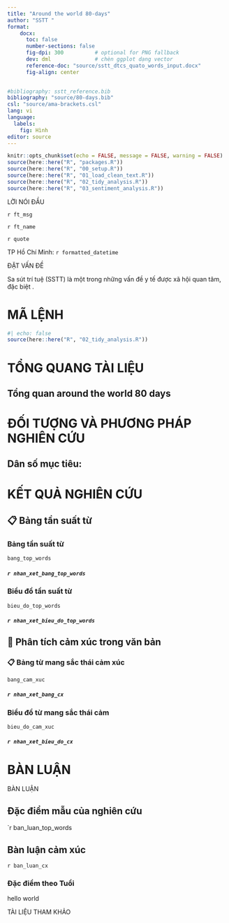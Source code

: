 ```yaml
---
title: "Around the world 80-days"
author: "SSTT "
format:
    docx:
      toc: false
      number-sections: false
      fig-dpi: 300          # optional for PNG fallback
      dev: dml              # chèn ggplot dạng vector
      reference-doc: "source/sstt_dtcs_quato_words_input.docx"
      fig-align: center
      

#bibliography: sstt_reference.bib
bibliography: "source/80-days.bib"
csl: "source/ama-brackets.csl"
lang: vi
language:
  labels:
    fig: Hình
editor: source
---
```




```r
knitr::opts_chunk$set(echo = FALSE, message = FALSE, warning = FALSE)
source(here::here("R", "packages.R"))
source(here::here("R", "00_setup.R"))
source(here::here("R", "01_load_clean_text.R"))
source(here::here("R", "02_tidy_analysis.R"))
source(here::here("R", "03_sentiment_analysis.R"))

```


::: {custom-style="CAN GIUA DAM 14 ONE"}
LỜI NÓI ĐẦU
:::
`r ft_msg`

`r ft_name`

```{=openxml}
<w:p><w:r><w:br/></w:r></w:p>
```

`r quote`

```{=openxml}
<w:p><w:r><w:br/></w:r></w:p>
```
TP Hồ Chí Minh: `r formatted_datetime`






::: {custom-style="CAN GIUA DAM 14 ONE"}
ĐẶT VẤN ĐỀ
:::
Sa sút trí tuệ (SSTT) là một trong những vấn đề y tế được xã hội quan tâm, đặc biệt .

# MÃ LỆNH
```r
#| echo: false
source(here::here("R", "02_tidy_analysis.R"))
```


# TỔNG QUANG TÀI LIỆU

## Tổng quan around the world 80 days

# ĐỐI TƯỢNG VÀ PHƯƠNG PHÁP NGHIÊN CỨU

## Dân số mục tiêu:



# KẾT QUẢ NGHIÊN CỨU
## 📋 Bảng tần suất từ
### Bảng tần suất từ

```r
bang_top_words
```
##### `r nhan_xet_bang_top_words`

### Biểu đồ tần suất từ

```r
bieu_do_top_words

```
##### `r nhan_xet_bieu_do_top_words`

## 🧠 Phân tích cảm xúc trong văn bản

### 📋 Bảng từ mang sắc thái cảm xúc

```r
bang_cam_xuc  
```
##### `r nhan_xet_bang_cx`
### Biểu đồ từ mang sắc thái cảm 
```r
bieu_do_cam_xuc
```
##### `r nhan_xet_bieu_do_cx`

# BÀN LUẬN

::: {custom-style="Heading 1"}
BÀN LUẬN
:::

## Đặc điểm mẫu của nghiên cứu
`r ban_luan_top_words

## Bàn luận cảm xúc
`r ban_luan_cx`

### Đặc điểm theo Tuổi

::: {custom-style="chu_xanh"}
hello world
:::



::: {custom-style="CAN GIUA DAM 14 ONE"}
TÀI LIỆU THAM KHẢO
:::
